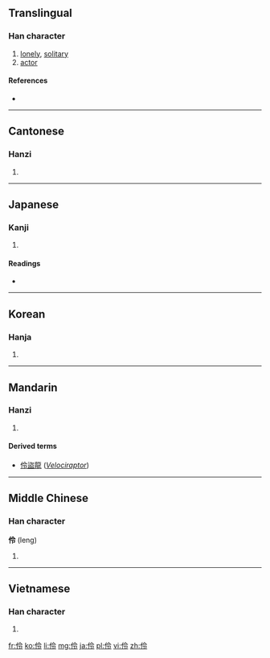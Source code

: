 ==Translingual==

===Han character===
{{Han char|rn=9|rad=人|as=05|sn=7|four=2823<sub>7</sub>|canj=人人戈戈 (OOII)|ids=⿰[[亻]][[令]]}}

# [[lonely]], [[solitary]]
# [[actor]]

====References====
* {{Han ref|kx=0097.030|dkj=00478|dj=0205.100|hdz=10137.020|uh=4F36|ud=20278|bh=A744|bd=42820}}

----

==Cantonese==

===Hanzi===
{{yue-hanzi|jyut=|y=ling4}}

# {{defn|lang=yue|sort=人05}}

----

==Japanese==

===Kanji===
{{ja-kanji|grade=|rs=人05}}

# {{defn|lang=ja|sort=人05}}

====Readings====
* {{ja-readings|on=[[れい]] (rei), [[りょう]] (ryō)|kun=[[わざおぎ]] (wazaogi)}}

----

==Korean==

===Hanja===
{{ko-hanja|hangeul=령|rv=ryeong|mr=ryŏng}}

# {{defn|lang=ko|sort=人05}}

----

==Mandarin==

===Hanzi===
{{cmn-hanzi|pin=[[líng]] ([[ling2]])|wg=ling<sup>2</sup>}}

# {{defn|lang=cmn|sort=人05}}

====Derived terms====
* [[伶盜龍]] (''[[Velociraptor]]'')

----

==Middle Chinese==

===Han character===
'''伶''' (leng)

# {{defn|lang=zhx-mid}}

----

==Vietnamese==

===Han character===
{{vi-hantu|[[linh]], [[rành]], [[lanh]], [[nhanh]], [[rảnh]], [[ranh]], [[rình]], [[lánh]]|rs=人05}}

# {{defn|lang=vi|sort=人05}}

[[fr:伶]]
[[ko:伶]]
[[li:伶]]
[[mg:伶]]
[[ja:伶]]
[[pl:伶]]
[[vi:伶]]
[[zh:伶]]